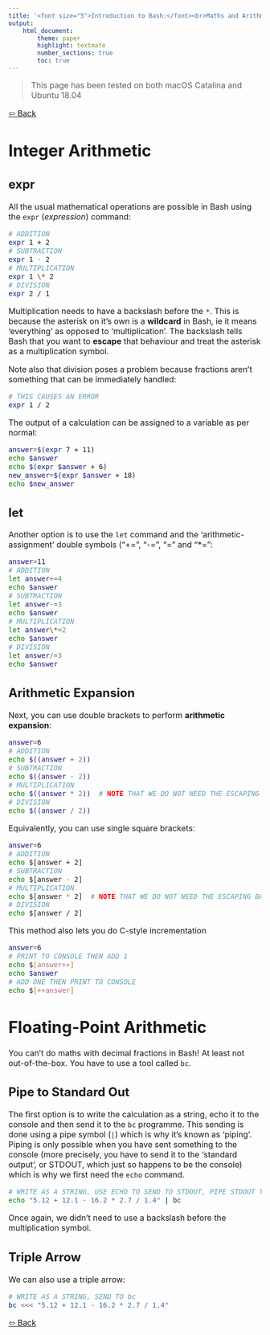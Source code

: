 ```yaml
---
title: '<font size="5">Introduction to Bash:</font><br>Maths and Arithmetic'
output:
    html_document:
        theme: paper
        highlight: textmate
        number_sections: true
        toc: true
---
```

<font size="3">

> This page has been tested on both macOS Catalina and Ubuntu 18.04

[⇦ Back](../../bash.html)

Integer Arithmetic
==================

expr
----

All the usual mathematical operations are possible in Bash using the `expr` (*expression*) command:

```bash
# ADDITION
expr 1 + 2
# SUBTRACTION
expr 1 - 2
# MULTIPLICATION
expr 1 \* 2
# DIVISION
expr 2 / 1
```

Multiplication needs to have a backslash before the `*`. This is because the asterisk on it's own is a **wildcard** in Bash, ie it means 'everything' as opposed to 'multiplication'. The backslash tells Bash that you want to **escape** that behaviour and treat the asterisk as a multiplication symbol.

Note also that division poses a problem because fractions aren't something that can be immediately handled:

```bash
# THIS CAUSES AN ERROR
expr 1 / 2
```

The output of a calculation can be assigned to a variable as per normal:

```bash
answer=$(expr 7 + 11)
echo $answer
echo $(expr $answer + 6)
new_answer=$(expr $answer + 18)
echo $new_answer
```

let
---

Another option is to use the `let` command and the 'arithmetic-assignment' double symbols ("+=", "-=", "\=" and "\*=":

```bash
answer=11
# ADDITION
let answer+=4
echo $answer
# SUBTRACTION
let answer-=3
echo $answer
# MULTIPLICATION
let answer\*=2
echo $answer
# DIVISION
let answer/=3
echo $answer
```

Arithmetic Expansion
--------------------
Next, you can use double brackets to perform **arithmetic expansion**:

```bash
answer=6
# ADDITION
echo $((answer + 2))
# SUBTRACTION
echo $((answer - 2))
# MULTIPLICATION
echo $((answer * 2))  # NOTE THAT WE DO NOT NEED THE ESCAPING BACKSLASH!
# DIVISION
echo $((answer / 2))
```

Equivalently, you can use single square brackets:

```bash
answer=6
# ADDITION
echo $[answer + 2]
# SUBTRACTION
echo $[answer - 2]
# MULTIPLICATION
echo $[answer * 2]  # NOTE THAT WE DO NOT NEED THE ESCAPING BACKSLASH!
# DIVISION
echo $[answer / 2]
```

This method also lets you do C-style incrementation

```bash
answer=6
# PRINT TO CONSOLE THEN ADD 1
echo $[answer++]
echo $answer
# ADD ONE THEN PRINT TO CONSOLE
echo $[++answer]
```

Floating-Point Arithmetic
=========================
You can't do maths with decimal fractions in Bash! At least not out-of-the-box. You have to use a tool called `bc`.

Pipe to Standard Out
--------------------
The first option is to write the calculation as a string, echo it to the console and then send it to the `bc` programme. This sending is done using a pipe symbol (`|`) which is why it's known as 'piping'. Piping is only possible when you have sent something to the console (more precisely, you have to send it to the 'standard output', or STDOUT, which just so happens to be the console) which is why we first need the `echo` command.

```bash
# WRITE AS A STRING, USE ECHO TO SEND TO STDOUT, PIPE STDOUT TO bc
echo "5.12 + 12.1 - 16.2 * 2.7 / 1.4" | bc
```

Once again, we didn't need to use a backslash before the multiplication symbol.

Triple Arrow
------------
We can also use a triple arrow:

```bash
# WRITE AS A STRING, SEND TO bc
bc <<< "5.12 + 12.1 - 16.2 * 2.7 / 1.4"
```

[⇦ Back](../../bash.html)

</font>